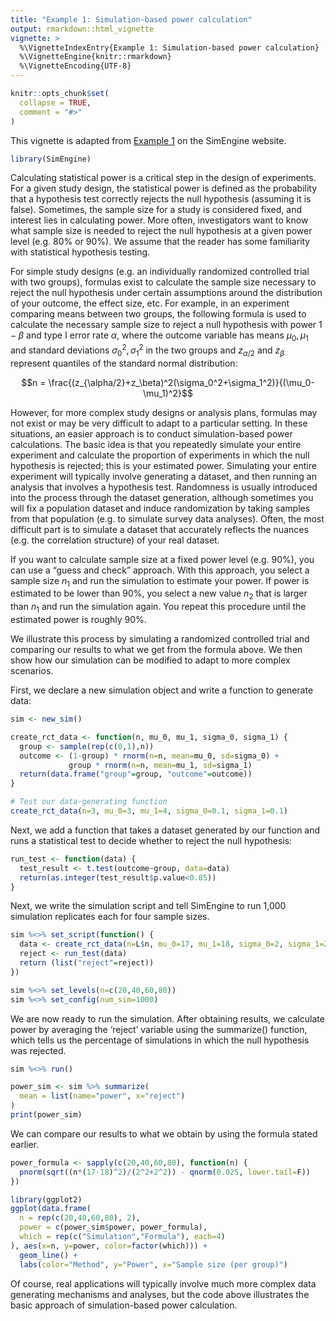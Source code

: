 ---
title: "Example 1: Simulation-based power calculation"
output: rmarkdown::html_vignette
vignette: >
  %\VignetteIndexEntry{Example 1: Simulation-based power calculation}
  %\VignetteEngine{knitr::rmarkdown}
  %\VignetteEncoding{UTF-8}
---

```{r, include = FALSE}
knitr::opts_chunk$set(
  collapse = TRUE,
  comment = "#>"
)
```

This vignette is adapted from <a href="https://avi-kenny.github.io/SimEngine/examples/1">Example 1</a> on the SimEngine website. 

```{r setup}
library(SimEngine)
```

Calculating statistical power is a critical step in the design of experiments. For a given study design, the statistical power is defined as the probability that a hypothesis test correctly rejects the null hypothesis (assuming it is false). Sometimes, the sample size for a study is considered fixed, and interest lies in calculating power. More often, investigators want to know what sample size is needed to reject the null hypothesis at a given power level (e.g. 80% or 90%). We assume that the reader has some familiarity with statistical hypothesis testing.

For simple study designs (e.g. an individually randomized controlled trial with two groups), formulas exist to calculate the sample size necessary to reject the null hypothesis under certain assumptions around the distribution of your outcome, the effect size, etc. For example, in an experiment comparing means between two groups, the following formula is used to calculate the necessary sample size to reject a null hypothesis with power $1-\beta$ and type I error rate $\alpha$, where the outcome variable has means $\mu_0,\mu_1$ and standard deviations $\sigma_0^2,\sigma_1^2$ in the two groups and $z_{\alpha/2}$ and $z_\beta$ represent quantiles of the standard normal distribution:

$$n = \frac{(z_{\alpha/2}+z_\beta)^2(\sigma_0^2+\sigma_1^2)}{(\mu_0-\mu_1)^2}$$

However, for more complex study designs or analysis plans, formulas may not exist or may be very difficult to adapt to a particular setting. In these situations, an easier approach is to conduct simulation-based power calculations. The basic idea is that you repeatedly simulate your entire experiment and calculate the proportion of experiments in which the null hypothesis is rejected; this is your estimated power. Simulating your entire experiment will typically involve generating a dataset, and then running an analysis that involves a hypothesis test. Randomness is usually introduced into the process through the dataset generation, although sometimes you will fix a population dataset and induce randomization by taking samples from that population (e.g. to simulate survey data analyses). Often, the most difficult part is to simulate a dataset that accurately reflects the nuances (e.g. the correlation structure) of your real dataset.

If you want to calculate sample size at a fixed power level (e.g. 90%), you can use a "guess and check" approach. With this approach, you select a sample size $n_1$ and run the simulation to estimate your power. If power is estimated to be lower than 90%, you select a new value $n_2$ that is larger than $n_1$ and run the simulation again. You repeat this procedure until the estimated power is roughly 90%.

We illustrate this process by simulating a randomized controlled trial and comparing our results to what we get from the formula above. We then show how our simulation can be modified to adapt to more complex scenarios.

First, we declare a new simulation object and write a function to generate data:

```{r}
sim <- new_sim()

create_rct_data <- function(n, mu_0, mu_1, sigma_0, sigma_1) {
  group <- sample(rep(c(0,1),n))
  outcome <- (1-group) * rnorm(n=n, mean=mu_0, sd=sigma_0) +
             group * rnorm(n=n, mean=mu_1, sd=sigma_1)
  return(data.frame("group"=group, "outcome"=outcome))
}

# Test our data-generating function
create_rct_data(n=3, mu_0=3, mu_1=4, sigma_0=0.1, sigma_1=0.1)
```

Next, we add a function that takes a dataset generated by our function and runs a statistical test to decide whether to reject the null hypothesis:

```{r}
run_test <- function(data) {
  test_result <- t.test(outcome~group, data=data)
  return(as.integer(test_result$p.value<0.05))
}
```

Next, we write the simulation script and tell SimEngine to run 1,000 simulation replicates each for four sample sizes.

```{r}
sim %<>% set_script(function() {
  data <- create_rct_data(n=L$n, mu_0=17, mu_1=18, sigma_0=2, sigma_1=2)
  reject <- run_test(data)
  return (list("reject"=reject))
})

sim %<>% set_levels(n=c(20,40,60,80))
sim %<>% set_config(num_sim=1000)
```

We are now ready to run the simulation. After obtaining results, we calculate power by averaging the 'reject' variable using the summarize() function, which tells us the percentage of simulations in which the null hypothesis was rejected.

```{r}
sim %<>% run()

power_sim <- sim %>% summarize(
  mean = list(name="power", x="reject")
)
print(power_sim)
```

We can compare our results to what we obtain by using the formula stated earlier.

```{r, message = FALSE, fig.width = 6}
power_formula <- sapply(c(20,40,60,80), function(n) {
  pnorm(sqrt((n*(17-18)^2)/(2^2+2^2)) - qnorm(0.025, lower.tail=F))
})

library(ggplot2)
ggplot(data.frame(
  n = rep(c(20,40,60,80), 2),
  power = c(power_sim$power, power_formula),
  which = rep(c("Simulation","Formula"), each=4)
), aes(x=n, y=power, color=factor(which))) +
  geom_line() +
  labs(color="Method", y="Power", x="Sample size (per group)")
```

Of course, real applications will typically involve much more complex data generating mechanisms and analyses, but the code above illustrates the basic approach of simulation-based power calculation.
